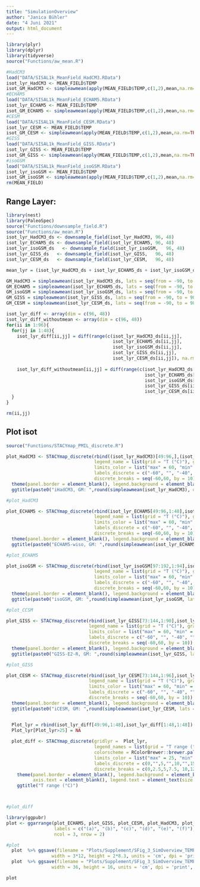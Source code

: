 ```yaml
---
title: "SimulationOverview"
author: "Janica Bühler"
date: "4 Juni 2021"
output: html_document
---
```


```r
library(plyr)
library(dplyr)
library(tidyverse)
source("Functions/aw_mean.R")
```


```r
#HadCM3
load("DATA/SISAL1k_MeanField_HadCM3.RData")
isot_lyr_HadCM3 <- MEAN_FIELD$TEMP
isot_GM_HadCM3 <- simpleawmean(apply(MEAN_FIELD$TEMP,c(1,2),mean,na.rm=TRUE))
#ECHAM5
load("DATA/SISAL1k_MeanField_ECHAM5.RData")
isot_lyr_ECHAM5 <- MEAN_FIELD$TEMP
isot_GM_ECHAM5 <- simpleawmean(apply(MEAN_FIELD$TEMP,c(1,2),mean,na.rm=TRUE), lats = seq(from = -90,to = 90,length.out = 48))
#CESM
load("DATA/SISAL1k_MeanField_CESM.RData")
isot_lyr_CESM <- MEAN_FIELD$TEMP
isot_GM_CESM <- simpleawmean(apply(MEAN_FIELD$TEMP,c(1,2),mean,na.rm=TRUE), lats = seq(from = -90,to = 90,length.out = 96))
#GISS
load("DATA/SISAL1k_MeanField_GISS.RData")
isot_lyr_GISS <- MEAN_FIELD$TEMP
isot_GM_GISS <- simpleawmean(apply(MEAN_FIELD$TEMP,c(1,2),mean,na.rm=TRUE), lats = seq(from = -90,to = 90,length.out = 90))
#isoGSM
load("DATA/SISAL1k_MeanField_isoGSM.RData")
isot_lyr_isoGSM <- MEAN_FIELD$TEMP
isot_GM_isoGSM <- simpleawmean(apply(MEAN_FIELD$TEMP,c(1,2),mean,na.rm=TRUE), lats = seq(from = -90,to = 90,length.out = 94))
rm(MEAN_FIELD)
```

## Range Layer:
```r
library(nest)
library(PaleoSpec)
source("Functions/downsample_field.R")
source("Functions/aw_mean.R")
isot_lyr_HadCM3_ds <- downsample_field(isot_lyr_HadCM3, 96, 48)
isot_lyr_ECHAM5_ds <- downsample_field(isot_lyr_ECHAM5, 96, 48)
isot_lyr_isoGSM_ds   <- downsample_field(isot_lyr_isoGSM,   96, 48)
isot_lyr_GISS_ds   <- downsample_field(isot_lyr_GISS,   96, 48)
isot_lyr_CESM_ds   <- downsample_field(isot_lyr_CESM,   96, 48)

mean_lyr = (isot_lyr_HadCM3_ds + isot_lyr_ECHAM5_ds + isot_lyr_isoGSM_ds + isot_lyr_GISS_ds + isot_lyr_CESM_ds)/5

GM_HadCM3 = simpleawmean(isot_lyr_HadCM3_ds, lats = seq(from = -90, to = 90, length.out = 48))
GM_ECHAM5 = simpleawmean(isot_lyr_ECHAM5_ds, lats = seq(from = -90, to = 90, length.out = 48))
GM_isoGSM = simpleawmean(isot_lyr_isoGSM_ds, lats = seq(from = -90, to = 90, length.out = 48))
GM_GISS = simpleawmean(isot_lyr_GISS_ds, lats = seq(from = -90, to = 90, length.out = 48))
GM_CESM = simpleawmean(isot_lyr_CESM_ds, lats = seq(from = -90, to = 90, length.out = 48))

isot_lyr_diff <- array(dim = c(96, 48))
isot_lyr_diff_withoutmean <- array(dim = c(96, 48))
for(ii in 1:96){
  for(jj in 1:48){
    isot_lyr_diff[ii,jj] = diff(range(c(isot_lyr_HadCM3_ds[ii,jj], 
                                        isot_lyr_ECHAM5_ds[ii,jj], 
                                        isot_lyr_isoGSM_ds[ii,jj], 
                                        isot_lyr_GISS_ds[ii,jj], 
                                        isot_lyr_CESM_ds[ii,jj]), na.rm = T), na.rm = T)
    
    isot_lyr_diff_withoutmean[ii,jj] = diff(range(c(isot_lyr_HadCM3_ds[ii,jj]-GM_HadCM3, 
                                                    isot_lyr_ECHAM5_ds[ii,jj]-GM_ECHAM5, 
                                                    isot_lyr_isoGSM_ds[ii,jj]-GM_isoGSM, 
                                                    isot_lyr_GISS_ds[ii,jj]-GM_GISS, 
                                                    isot_lyr_CESM_ds[ii,jj]-GM_CESM), na.rm = T), na.rm = T)
  }
}

rm(ii,jj)
```



## Plot isot

```r
source("Functions/STACYmap_PMIL_discrete.R")

plot_HadCM3 <- STACYmap_discrete(rbind((isot_lyr_HadCM3)[49:96,],(isot_lyr_HadCM3)[1:48,]),
                                 legend_name = list(grid = "T (°C)"), graticules = T, colorscheme = "temp", 
                                 limits_color = list("max" = 60, "min" = -60),
                                 labels_discrete = c("-60", "", "-40", "", "-20", "", "0", "", "20", "", "40", "", "60"), 
                                 discrete_breaks = seq(-60,60, by = 10)) +
  theme(panel.border = element_blank(), legend.background = element_blank(), axis.text = element_blank(), legend.text = element_text(size = 10),plot.title = element_text(hjust = 0.5)) +
  ggtitle(paste0("iHadCM3, GM: ",round(simpleawmean(isot_lyr_HadCM3), digits = 1), "°C"))

#plot_HadCM3

plot_ECHAM5 <- STACYmap_discrete(rbind(isot_lyr_ECHAM5[49:96,1:48],isot_lyr_ECHAM5[1:48,1:48]),
                                 legend_name = list(grid = "T (°C)"), graticules = T, colorscheme = "temp", 
                                 limits_color = list("max" = 60, "min" = -60),
                                 labels_discrete = c("-60", "", "-40", "", "-20", "", "0", "", "20", "", "40", "", "60"), 
                                 discrete_breaks = seq(-60,60, by = 10)) +
  theme(panel.border = element_blank(), legend.background = element_blank(), axis.text = element_blank(), legend.text = element_text(size = 10),plot.title = element_text(hjust = 0.5)) +
  ggtitle(paste0("ECHAM5-wiso, GM: ",round(simpleawmean(isot_lyr_ECHAM5, lats = seq(from = -90,to = 90,length.out = 48)), digits = 1), "°C"))

#plot_ECHAM5

plot_isoGSM <- STACYmap_discrete(rbind(isot_lyr_isoGSM[97:192,1:94],isot_lyr_isoGSM[1:96,1:94]),
                                 legend_name = list(grid = "T (°C)"), graticules = T, colorscheme = "temp", 
                                 limits_color = list("max" = 60, "min" = -60),
                                 labels_discrete = c("-60", "", "-40", "", "-20", "", "0", "", "20", "", "40", "", "60"), 
                                 discrete_breaks = seq(-60,60, by = 10)) +
  theme(panel.border = element_blank(), legend.background = element_blank(), axis.text = element_blank(), legend.text = element_text(size = 10),plot.title = element_text(hjust = 0.5)) +
  ggtitle(paste0("isoGSM, GM: ",round(simpleawmean(isot_lyr_isoGSM, lats = seq(from = -90,to = 90,length.out = 94)), digits = 1), "°C"))

#plot_CCSM

plot_GISS <- STACYmap_discrete(rbind(isot_lyr_GISS[73:144,1:90],isot_lyr_GISS[1:72,1:90]),
                               legend_name = list(grid = "T (°C)"), graticules = T, colorscheme = "temp", 
                               limits_color = list("max" = 60, "min" = -60),
                               labels_discrete = c("-60", "", "-40", "", "-20", "", "0", "", "20", "", "40", "", "60"), 
                               discrete_breaks = seq(-60,60, by = 10)) +
  theme(panel.border = element_blank(), legend.background = element_blank(), axis.text = element_blank(), legend.text = element_text(size = 10),plot.title = element_text(hjust = 0.5)) +
  ggtitle(paste0("GISS-E2-R, GM: ",round(simpleawmean(isot_lyr_GISS, lats = seq(from = -90,to = 90,length.out = 90)), digits = 1), "°C"))

#plot_GISS

plot_CESM <- STACYmap_discrete(rbind(isot_lyr_CESM[73:144,1:96],isot_lyr_CESM[1:72,1:96]),
                               legend_name = list(grid = "T (°C)"), graticules = T, colorscheme = "temp", 
                               limits_color = list("max" = 60, "min" = -60),
                               labels_discrete = c("-60", "", "-40", "", "-20", "", "0", "", "20", "", "40", "", "60"), 
                               discrete_breaks = seq(-60,60, by = 10)) +
  theme(panel.border = element_blank(), legend.background = element_blank(), axis.text = element_blank(), legend.text = element_text(size = 10),plot.title = element_text(hjust = 0.5)) +
  ggtitle(paste0("iCESM, GM: ",round(simpleawmean(isot_lyr_CESM, lats = seq(from = -90,to = 90,length.out = 96)), digits = 1), "°C"))


  Plot_lyr = rbind(isot_lyr_diff[49:96,1:48],isot_lyr_diff[1:48,1:48])
  Plot_lyr[Plot_lyr>25] = NA
  
  plot_diff <- STACYmap_discrete(gridlyr =  Plot_lyr, 
                                 legend_names = list(grid = "T range (°C)"), graticules = T, 
                                 colorscheme = RColorBrewer::brewer.pal(9, 'Reds'), 
                                 limits_color = list("max" = 25, "min" = 0),
                                 labels_discrete = c(0,"",5,"",10,"",15,"",20,"",25), 
                                 discrete_breaks = c(0,2.5,5,7.5, 10,12.5,15,17.5,20,22.5,25)) +
    theme(panel.border = element_blank(), legend.background = element_blank(), 
          axis.text = element_blank(), legend.text = element_text(size = 10),plot.title = element_text(hjust = 0.5)) +
    ggtitle("T range (°C)")



#plot_diff

library(ggpubr)
plot <- ggarrange(plot_ECHAM5, plot_GISS, plot_CESM, plot_HadCM3, plot_isoGSM, plot_diff,
                  labels = c("(a)", "(b)", "(c)", "(d)", "(e)", "(f)"),
                  ncol = 3, nrow = 2)

#plot
  plot  %>% ggsave(filename = "Plots/Supplement/SFig_3_SimOverview_TEMP.pdf", plot = .,
                 width = 3*12, height = 2*8.3, units = 'cm', dpi = 'print', device = "pdf")
  plot  %>% ggsave(filename = "Plots/Supplement/SFig_3_SimOverview_TEMP.png", plot = ., 
                 width = 36, height = 16, units = 'cm', dpi = 'print', device = "png")

plot
```
